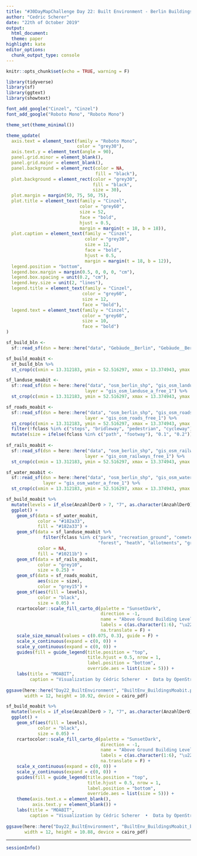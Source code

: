 ```yaml
---
title: "#30DayMapChallenge Day 22: Built Environment - Berlin Buildings"
author: "Cedric Scherer"
date: "22th of October 2019"
output:
  html_document:
  theme: paper
highlight: kate
editor_options:
  chunk_output_type: console
---
```

  
```r
knitr::opts_chunk$set(echo = TRUE, warning = F)
```

```r
library(tidyverse)
library(sf)
library(ggtext)
library(showtext)

font_add_google("Cinzel", "Cinzel")
font_add_google("Roboto Mono", "Roboto Mono")

theme_set(theme_minimal())

theme_update(
  axis.text = element_text(family = "Roboto Mono", 
                           color = "grey30"),
  axis.text.y = element_text(angle = 90),
  panel.grid.minor = element_blank(),
  panel.grid.major = element_blank(),
  panel.background = element_rect(color = NA, 
                                  fill = "black"),
  plot.background = element_rect(color = "grey30", 
                                 fill = "black",
                                 size = 30),
  plot.margin = margin(50, 75, 50, 75),
  plot.title = element_text(family = "Cinzel", 
                            color = "grey60",
                            size = 52,
                            face = "bold",
                            hjust = 0.5,
                            margin = margin(t = 18, b = 18)),
  plot.caption = element_text(family = "Cinzel", 
                              color = "grey30",
                              size = 12,
                              face = "bold",
                              hjust = 0.5,
                              margin = margin(t = 18, b = 12)),
  legend.position = "bottom",
  legend.box.margin = margin(0.5, 0, 0, 0, "cm"), 
  legend.box.spacing = unit(0.2, "cm"), 
  legend.key.size = unit(2, "lines"),
  legend.title = element_text(family = "Cinzel", 
                             color = "grey60",
                             size = 12,
                             face = "bold"),
  legend.text = element_text(family = "Cinzel", 
                             color = "grey60",
                             size = 10,
                             face = "bold")
)
```

```r
sf_build_bln <-
  sf::read_sf(dsn = here::here("data", "Gebäude__Berlin", "Gebäude__Berlin.shp"), layer = "Gebäude__Berlin") 

sf_build_moabit <-
  sf_build_bln %>% 
  st_crop(c(xmin = 13.312183, ymin = 52.516297, xmax = 13.374943, ymax = 52.540985))

sf_landuse_moabit <-
  sf::read_sf(dsn = here::here("data", "osm_berlin_shp", "gis_osm_landuse_a_free_1.shp"), 
                              layer = "gis_osm_landuse_a_free_1") %>% 
  st_crop(c(xmin = 13.312183, ymin = 52.516297, xmax = 13.374943, ymax = 52.540985))

sf_roads_moabit <-
  sf::read_sf(dsn = here::here("data", "osm_berlin_shp", "gis_osm_roads_free_1.shp"), 
                              layer = "gis_osm_roads_free_1") %>% 
  st_crop(c(xmin = 13.312183, ymin = 52.516297, xmax = 13.374943, ymax = 52.540985)) %>% 
  filter(!fclass %in% c("steps", "bridleway", "pedestrian", "cycleway")) %>% 
  mutate(size = ifelse(fclass %in% c("path", "footway"), "0.1", "0.2"))
  
sf_rails_moabit <-
  sf::read_sf(dsn = here::here("data", "osm_berlin_shp", "gis_osm_railways_free_1.shp"), 
                              layer = "gis_osm_railways_free_1") %>% 
  st_crop(c(xmin = 13.312183, ymin = 52.516297, xmax = 13.374943, ymax = 52.540985))

sf_water_moabit <- 
  sf::read_sf(dsn = here::here("data", "osm_berlin_shp", "gis_osm_water_a_free_1.shp"), 
              layer = "gis_osm_water_a_free_1") %>% 
  st_crop(c(xmin = 13.312183, ymin = 52.516297, xmax = 13.374943, ymax = 52.540985))

```

```r
sf_build_moabit %>% 
  mutate(levels = if_else(AnzahlDerO > 7, "7", as.character(AnzahlDerO))) %>% 
  ggplot() + 
    geom_sf(data = sf_water_moabit,
            color = "#182a33",
            fill = "#182a33") +
    geom_sf(data = sf_landuse_moabit %>% 
              filter(fclass %in% c("park", "recreation_ground", "cemetery", "scrub", 
                                   "forest", "heath", "allotments", "grass")),
            color = NA,
            fill = "#10211b") +
    geom_sf(data = sf_rails_moabit,
            color = "grey10",
            size = 0.25) +
    geom_sf(data = sf_roads_moabit,
            aes(size = size),
            color = "grey15") +
    geom_sf(aes(fill = levels),
            color = "black",
            size = 0.05) +
    rcartocolor::scale_fill_carto_d(palette = "SunsetDark", 
                                    direction = -1,
                                    name = "Above Ground Building Levels",
                                    labels = c(as.character(1:6), "\u22657"),
                                    na.translate = F) +
    scale_size_manual(values = c(0.075, 0.3), guide = F) +
    scale_x_continuous(expand = c(0, 0)) +
    scale_y_continuous(expand = c(0, 0)) +
    guides(fill = guide_legend(title.position = "top", 
                               title.hjust = 0.5, nrow = 1,
                               label.position = "bottom",
                               override.aes = list(size = 5))) +
    labs(title = "MOABIT",
         caption = "Visualization by Cédric Scherer  •  Data by OpenStreetMap")
                                    
ggsave(here::here("Day22_BuiltEnvironment", "BuiltEnv_BuildingsMoabit.pdf"), 
       width = 12, height = 10.92, device = cairo_pdf)
```

```r
sf_build_moabit %>% 
  mutate(levels = if_else(AnzahlDerO > 7, "7", as.character(AnzahlDerO))) %>% 
  ggplot() + 
    geom_sf(aes(fill = levels),
            color = "black",
            size = 0.05) +
    rcartocolor::scale_fill_carto_d(palette = "SunsetDark", 
                                    direction = -1,
                                    name = "Above Ground Building Levels",
                                    labels = c(as.character(1:6), "\u22657"),
                                    na.translate = F) +
    scale_x_continuous(expand = c(0, 0)) +
    scale_y_continuous(expand = c(0, 0)) +
    guides(fill = guide_legend(title.position = "top", 
                               title.hjust = 0.5, nrow = 1,
                               label.position = "bottom",
                               override.aes = list(size = 5))) +
    theme(axis.text.x = element_blank(),
          axis.text.y = element_blank()) +
    labs(title = "MOABIT",
         caption = "Visualization by Cédric Scherer  •  Data by OpenStreetMap")
                                    
ggsave(here::here("Day22_BuiltEnvironment", "BuiltEnv_BuildingsMoabit_blank.pdf"), 
       width = 12, height = 10.88, device = cairo_pdf)
```

***

```r
sessionInfo()
```

